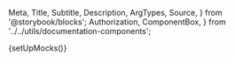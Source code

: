   Meta,
  Title,
  Subtitle,
  Description,
  ArgTypes,
  Source,
} from '@storybook/blocks';
  Authorization,
  ComponentBox,
} from '../../utils/documentation-components';

{setUpMocks()}

<Meta
  title="Merchant Tools/Payouts List"
  Components="justifi-payouts-list"
  of={JustifiPayoutsList}
/>

<Title />

---

Component to render a formated list of payouts for the requested account.

# Index

---

- [Props, events and methods](#props-events-and-methods)
- [Authorization](#authorization)
- [Events usage](#events-usage)
- [Example usage](#example-usage)

# Props, events and methods

---

<ArgTypes exclude={['Theme']} />

<Authorization
  actions={['read', 'write']}
  entity="account"
  identification="account_id"
/>

# Events usage

---

All table components emit an event when a row is clicked with the necessary information to call the appropriate `Details` component for that entity.

<Source dark language="html" code={codeExampleEventHandling} />

# Example Usage

---

<ComponentBox>
  <justifi-payouts-list account-id="123" auth-token="123abc" />
</ComponentBox>

---

<Source dark language="html" code={codeExampleFull} />
